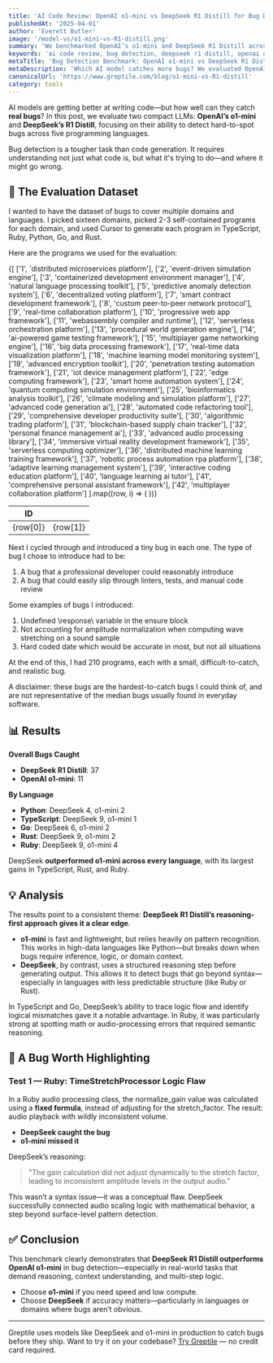 ```yaml
---
title: 'AI Code Review: OpenAI o1-mini vs DeepSeek R1 Distill for Bug Detection'
publishedAt: '2025-04-01'
author: 'Everett Butler'
image: '/model-vs/o1-mini-vs-R1-distill.png'
summary: 'We benchmarked OpenAI’s o1-mini and DeepSeek R1 Distill across 210 real-world software bugs to evaluate which model delivers better results in bug detection.'
keywords: 'ai code review, bug detection, deepseek r1 distill, openai o1-mini, reasoning models, software verification'
metaTitle: 'Bug Detection Benchmark: OpenAI o1-mini vs DeepSeek R1 Distill | Greptile'
metaDescription: 'Which AI model catches more bugs? We evaluated OpenAI o1-mini and DeepSeek R1 Distill across Python, Rust, Ruby, Go, and TypeScript. See who won.'
canonicalUrl: 'https://www.greptile.com/blog/o1-mini-vs-R1-distill'
category: tools
---
```


AI models are getting better at writing code—but how well can they catch **real bugs**? In this post, we evaluate two compact LLMs: **OpenAI’s o1-mini** and **DeepSeek’s R1 Distill**, focusing on their ability to detect hard-to-spot bugs across five programming languages.

Bug detection is a tougher task than code generation. It requires understanding not just what code is, but what it's trying to do—and where it might go wrong.


## 🧪 The Evaluation Dataset

I wanted to have the dataset of bugs to cover multiple domains and languages. I picked sixteen domains, picked 2-3 self-contained programs for each domain, and used Cursor to generate each program in TypeScript, Ruby, Python, Go, and Rust.

Here are the programs we used for the evaluation:

<table
	style={{
		borderCollapse: 'collapse',
		width: '100%',
		margin: '2rem 0',
		borderRadius: '8px',
		overflow: 'hidden',
		fontSize: '0.95rem',
		lineHeight: '1.5'
	}}>
	<thead>
		<tr>
			<th
				style={{
					backgroundColor: '#f8fafc',
					padding: '1rem',
					textAlign: 'left',
					borderBottom: '1px solid #e2e8f0',
					fontWeight: '600',
					color: '#1a202c'
				}}>
				ID
			</th>
			<th
				style={{
					backgroundColor: '#f8fafc',
					padding: '1rem',
					textAlign: 'left',
					borderBottom: '1px solid #e2e8f0',
					fontWeight: '600',
					color: '#1a202c'
				}}></th>
		</tr>
	</thead>
	<tbody>
		{[
			['1', 'distributed microservices platform'],
			['2', 'event-driven simulation engine'],
			['3', 'containerized development environment manager'],
			['4', 'natural language processing toolkit'],
			['5', 'predictive anomaly detection system'],
			['6', 'decentralized voting platform'],
			['7', 'smart contract development framework'],
			['8', 'custom peer-to-peer network protocol'],
			['9', 'real-time collaboration platform'],
			['10', 'progressive web app framework'],
			['11', 'webassembly compiler and runtime'],
			['12', 'serverless orchestration platform'],
			['13', 'procedural world generation engine'],
			['14', 'ai-powered game testing framework'],
			['15', 'multiplayer game networking engine'],
			['16', 'big data processing framework'],
			['17', 'real-time data visualization platform'],
			['18', 'machine learning model monitoring system'],
			['19', 'advanced encryption toolkit'],
			['20', 'penetration testing automation framework'],
			['21', 'iot device management platform'],
			['22', 'edge computing framework'],
			['23', 'smart home automation system'],
			['24', 'quantum computing simulation environment'],
			['25', 'bioinformatics analysis toolkit'],
			['26', 'climate modeling and simulation platform'],
			['27', 'advanced code generation ai'],
			['28', 'automated code refactoring tool'],
			['29', 'comprehensive developer productivity suite'],
			['30', 'algorithmic trading platform'],
			['31', 'blockchain-based supply chain tracker'],
			['32', 'personal finance management ai'],
			['33', 'advanced audio processing library'],
			['34', 'immersive virtual reality development framework'],
			['35', 'serverless computing optimizer'],
			['36', 'distributed machine learning training framework'],
			['37', 'robotic process automation rpa platform'],
			['38', 'adaptive learning management system'],
			['39', 'interactive coding education platform'],
			['40', 'language learning ai tutor'],
			['41', 'comprehensive personal assistant framework'],
			['42', 'multiplayer collaboration platform']
		].map((row, i) => (
			<tr
				key={i}
				style={{
					backgroundColor: 'var(--tw-prose-bg, white)',
					transition: 'background-color 0.2s'
				}}>
				<td
					style={{
						padding: '1rem',
						borderBottom: '1px solid var(--tw-prose-border, #e2e8f0)',
						color: 'var(--tw-prose-body, #1a202c)'
					}}>
					{row[0]}
				</td>
				<td
					style={{
						padding: '1rem',
						borderBottom: '1px solid var(--tw-prose-border, #e2e8f0)',
						color: 'var(--tw-prose-body, #1a202c)'
					}}>
					{row[1]}
				</td>
			</tr>
		))}
	</tbody>
</table>

Next I cycled through and introduced a tiny bug in each one. The type of bug I chose to introduce had to be:

1. A bug that a professional developer could reasonably introduce
2. A bug that could easily slip through linters, tests, and manual code review

Some examples of bugs I introduced:

1. Undefined \response\ variable in the ensure block
2. Not accounting for amplitude normalization when computing wave stretching on a sound sample
3. Hard coded date which would be accurate in most, but not all situations

At the end of this, I had 210 programs, each with a small, difficult-to-catch, and realistic bug.

A disclaimer: these bugs are the hardest-to-catch bugs I could think of, and are not representative of the median bugs usually found in everyday software.

## 📊 Results

**Overall Bugs Caught**
- **DeepSeek R1 Distill**: 37  
- **OpenAI o1-mini**: 11

**By Language**
- **Python**: DeepSeek 4, o1-mini 2  
- **TypeScript**: DeepSeek 9, o1-mini 1  
- **Go**: DeepSeek 6, o1-mini 2  
- **Rust**: DeepSeek 9, o1-mini 2  
- **Ruby**: DeepSeek 9, o1-mini 4

DeepSeek **outperformed o1-mini across every language**, with its largest gains in TypeScript, Rust, and Ruby.

## 💡 Analysis

The results point to a consistent theme: **DeepSeek R1 Distill’s reasoning-first approach gives it a clear edge**.

- **o1-mini** is fast and lightweight, but relies heavily on pattern recognition. This works in high-data languages like Python—but breaks down when bugs require inference, logic, or domain context.
- **DeepSeek**, by contrast, uses a structured reasoning step before generating output. This allows it to detect bugs that go beyond syntax—especially in languages with less predictable structure (like Ruby or Rust).

In TypeScript and Go, DeepSeek’s ability to trace logic flow and identify logical mismatches gave it a notable advantage. In Ruby, it was particularly strong at spotting math or audio-processing errors that required semantic reasoning.

## 🐞 A Bug Worth Highlighting

### Test 1 — Ruby: TimeStretchProcessor Logic Flaw

In a Ruby audio processing class, the normalize_gain value was calculated using a **fixed formula**, instead of adjusting for the stretch_factor. The result: audio playback with wildly inconsistent volume.

- **DeepSeek caught the bug**  
- **o1-mini missed it**

DeepSeek’s reasoning:
> "The gain calculation did not adjust dynamically to the stretch factor, leading to inconsistent amplitude levels in the output audio."

This wasn’t a syntax issue—it was a conceptual flaw. DeepSeek successfully connected audio scaling logic with mathematical behavior, a step beyond surface-level pattern detection.

## ✅ Conclusion

This benchmark clearly demonstrates that **DeepSeek R1 Distill outperforms OpenAI o1-mini** in bug detection—especially in real-world tasks that demand reasoning, context understanding, and multi-step logic.

- Choose **o1-mini** if you need speed and low compute.
- Choose **DeepSeek** if accuracy matters—particularly in languages or domains where bugs aren’t obvious.

---
Greptile uses models like DeepSeek and o1-mini in production to catch bugs before they ship. Want to try it on your codebase? [Try Greptile](https://www.greptile.com) — no credit card required.
